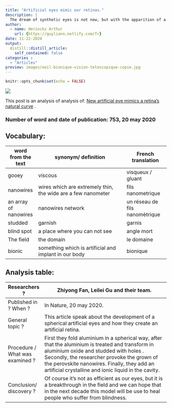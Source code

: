 ```yaml
---
title: "Artificial eyes mimic our retinas."
description: |
  The dream of synthetic eyes is not new, but with the apparition of a new technique and component, this could be soon available.
author:
  - name: Herinckx Arthur
    url: {https://guyliann.netlify.com/fr}
date: 11-22-2020
output:
  distill::distill_article:
    self_contained: false
categories :
  - "Articles"
preview: images/oeil-bionique-vision-telescopique-copie.jpg
---
```


```r
knitr::opts_chunk$set(echo = FALSE)
```

![](images/oeil.webp)

This post is an analysis of analysis of: [New artificial eye mimics a retina's natural curve](https://www.scientificamerican.com/article/new-artificial-eye-mimics-a-retinas-natural-curve/) .

### Number of word and date of publication: 753, 20 may 2020 

## Vocabulary:
| word from the text    | synonym/ definition                                           |  French translation            |
| --------------------- | ------------------------------------------------------------- | ------------------------------ |
| gooey                 | viscous                                                       | visqueux / gluant              |
| nanowires             | wires which are extremely thin,  the wide are a few nanometer | fils nanometrique              |
| an array of nanowires | nanowires network                                             | un réseau de fils nanomètrique |
| studded               | garnish                                                       | garnis                         |
| blind spot            | a place where you can not see                                 | angle mort                     |
| The field             | the domain                                                    | le domaine                     |
| bionic                | something which is artificial and implant in our body         | bionique                       |

## Analysis table:
| Researchers ?                   |  Zhiyong Fan, Leilei Gu and their team.                                                                                                                                                                                                                                                           |
| ------------------------------- | ------------------------------------------------------------------------------------------------------------------------------------------------------------------------------------------------------------------------------------------------------------------------------------------------- |
| Published in ? When ?           |  In Nature, 20 may 2020.                                                                                                                                                                                                                                                                          |
| General topic ?                 | This article speak about the development of  a spherical artificial eyes and how they create an artificial retina.                                                                                                                                                                                |
| Procedure / What was examined ? | First they fold aluminium in a spherical way, after that the aluminium is treated and transform in aluminium oxide and studded with holes . Secondly, the researcher provoke the grown of the  perovskite nanowires. Finally, they add an artificial crystalline and ionic liquid in the cavity. |
| Conclusion/ discovery ?         | Of course it's not as efficient as our eyes, but it is a breakthrough in the field and we can hope that in the next decade this model will be use to heal people who suffer from blindness.                                                                                                       |
